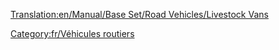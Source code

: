 [[Translation:en/Manual/Base Set/Road Vehicles/Livestock Vans]]

{{fr/Vehicule routier|nom      = Bétaillère Talbott
  |img      =en/Talbott Livestock Van.png|prix     = 4 305£ (8 610$)
  |vitesse  = 48 km/h (30 mph)
  |annualite= 421£ (842$)
  |design   = 1935
  |vie      = 15
  |capacite = 14 têtes de bétail
}}
{{fr/Vehicule routier|nom      = Bétaillère Uhl
  |img      =en/Uhl Livestock Van.png|prix     = 5 330£ (10 660$)
  |vitesse  = 88 km/h (55 mph)
  |annualite= 787£ (1 574$)
  |design   = 1980
  |vie      = 15
  |capacite = 16 têtes de bétail
}}
{{fr/Vehicule routier|nom      = Bétaillère Foster
  |img      =en/Foster Livestock Van.png|prix     = 5 740£ (11 480$)
  |vitesse  = 112 km/h (70 mph)
  |annualite= 1 125£ (2 250$)
  |design   = 2022
  |vie      = 15
  |capacite = 18 têtes de bétail
}}

[[Category:fr/Véhicules routiers]]